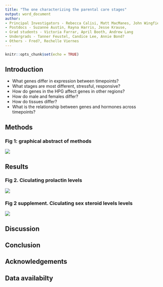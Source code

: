 ```yaml
---
title: "The one characterizing the parental care stages"
output: word_document
author:
- Principal Investigators - Rebecca Calisi, Matt MacManes, John Wingfield
- Postdocs - Suzanne Austin, Rayna Harris, Jesse Krause, 
- Grad students - Victoria Farrar, April Booth, Andrew Lang
- Undergrads - Tanner Feustel, Candice Lee, Annie Bond?
- Others - Fred?, Rechelle Viernes
---
```


```r
knitr::opts_chunk$set(echo = TRUE)
```

## Introduction

- What genes differ in expression between timepoints?
- What stages are most different, stressful, responsive?
- How do genes in the HPG affect genes in other regions?
- How do male and females differ?
- How do tissues differ?
- What is the relationship between genes and hormones across timepoints?


## Methods

### Fig 1: graphical abstract of methods

![](../figures/images/samplingtimepoints.png)


## Results

### Fig 2. Ciculating prolactin levels

![](../figures/hormones/characterization-hormones-1.png)

### Fig 2 supplement. Ciculating sex steroid levels levels

![](../figures/hormones/characterization-hormones-2.png)

## Discussion 

## Conclusion

## Acknowledgements

## Data availabilty